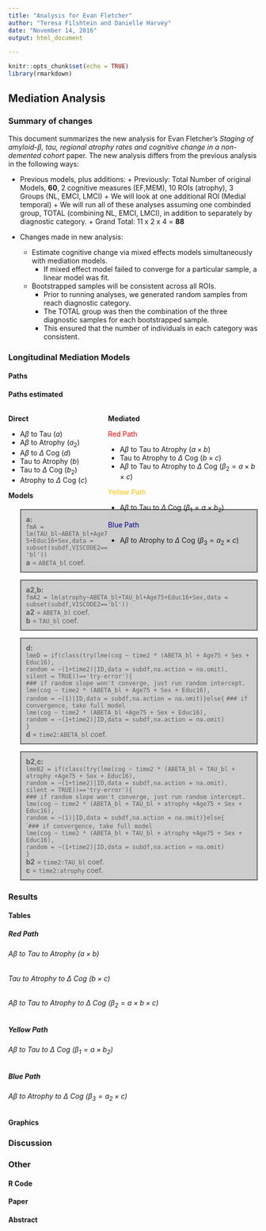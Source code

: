 ```yaml
---
title: "Analysis for Evan Fletcher"
author: "Teresa Filshtein and Danielle Harvey"
date: "November 14, 2016"
output: html_document

---
```

```r
knitr::opts_chunk$set(echo = TRUE)
library(rmarkdown)
```
## Mediation Analysis {.tabset}

### Summary of changes 
This document summarizes the new analysis for Evan Fletcher's *Staging of amyloid-$\beta$, tau, regional atrophy rates and cognitive change in a non-demented cohort* paper.
The new analysis differs from the previous analysis in the following ways:
 
 -   Previous models, plus additions: 
    + Previously: Total Number of original Models, **60**, 2 cognitive measures (EF,MEM), 10 ROIs (atrophy), 3 Groups (NL, EMCI, LMCI)
    + We will look at one additional ROI (Medial temporal)
    + We will run all of these analyses assuming one combinded group, TOTAL (combining NL, EMCI, LMCI), in addition to separately by diagnostic category.
    + Grand Total: 11 x 2 x 4 = **88**
    
 - Changes made in new analysis: 
    + Estimate cognitive change via mixed effects models simultaneously with mediation models. 
      + If mixed effect model failed to converge for a particular sample, a linear model was fit. 
    + Bootstrapped samples will be consistent across all ROIs. 
      + Prior to running analyses, we generated random samples from reach diagnostic category. 
      + The TOTAL group was then the combination of the three diagnostic samples for each bootstrapped sample. 
      + This ensured that the number of individuals in each category was consistent. 
  
  
  
### Longitudinal Mediation Models {.tabset}

#### Paths
<object data="mediation.png">

#### Paths estimated
<div style="float: left; width: 40%;">

**Direct**

* A$\beta$ to Tau ($a$)
* A$\beta$ to Atrophy ($a_2$)
* A$\beta$  to $\Delta$ Cog ($d$)
* Tau to Atrophy ($b$)
* Tau to $\Delta$ Cog ($b_2$)
* Atrophy to $\Delta$ Cog ($c$)    

</div>


<div style="float: right; width: 60%;">

**Mediated**  

<span style="color:red">Red Path</span>

* A$\beta$ to Tau to Atrophy ($a \times b$)
* Tau to Atrophy to $\Delta$ Cog ($b \times c$)
* A$\beta$ to Tau to Atrophy to $\Delta$ Cog ($\beta_2 = a \times b \times c$)  

<span style="color:#FFC300">Yellow Path</span>

* A$\beta$ to Tau to $\Delta$ Cog ($\beta_1 = a \times b_2$)  

<span style="color:darkblue">Blue Path</span>

* A$\beta$ to Atrophy to $\Delta$ Cog ($\beta_3  = a_2 \times c$)

</div>

#### Models
 
<blockquote style="border: 2px solid #666; padding: 10px; background-color: #ccc;">  
**a:**  
`fmA = lm(TAU_bl~ABETA_bl+Age75+Educ16+Sex,data = subset(subdf,VISCODE2=='bl'))`    
**a**  = `ABETA_bl` coef.  
</blockquote> 

<blockquote style="border: 2px solid #666; padding: 10px; background-color: #ccc;">  
**a2,b:**  
`    fmA2 = lm(atrophy~ABETA_bl+TAU_bl+Age75+Educ16+Sex,data = subset(subdf,VISCODE2=='bl'))`   
**a2**  = `ABETA_bl` coef.  
**b**  = `TAU_bl` coef. 
</blockquote> 
    
<blockquote style="border: 2px solid #666; padding: 10px; background-color: #ccc;">  
**d:**  
`lmeD = if(class(try(lme(cog ~ time2 * (ABETA_bl + Age75 + Sex + Educ16),`  
             `random = ~(1+time2)|ID,data = subdf,na.action = na.omit),`  
             `silent = TRUE))=='try-error'){`  
    `### if random slope won't converge, just run random intercept.`  
             `lme(cog ~ time2 * (ABETA_bl + Age75 + Sex + Educ16),`  
             `random = ~(1)|ID,data = subdf,na.action = na.omit)}else{`
    `### if convergence, take full model `            
             `lme(cog ~ time2 * (ABETA_bl +Age75 + Sex + Educ16),`  
        `random = ~(1+time2)|ID,data = subdf,na.action = na.omit)`  
    `}`   
**d**  = `time2:ABETA_bl` coef.  
</blockquote>  
  
<blockquote style="border: 2px solid #666; padding: 10px; background-color: #ccc;">  
**b2,c:**  
`lmeB2 = if(class(try(lme(cog ~ time2 * (ABETA_bl + TAU_bl + atrophy +Age75 + Sex + Educ16),`  
              `random = ~(1+time2)|ID,data = subdf,na.action = na.omit),`  
              `silent = TRUE))=='try-error'){`  
    `### if random slope won't converge, just run random intercept.`  
              `lme(cog ~ time2 * (ABETA_bl + TAU_bl + atrophy +Age75 + Sex + Educ16),`  
              `random = ~(1)|ID,data = subdf,na.action = na.omit)}else{`  
    ``### if convergence, take full model`      
                `lme(cog ~ time2 * (ABETA_bl + TAU_bl + atrophy +Age75 + Sex + Educ16),`  
                `random = ~(1+time2)|ID,data = subdf,na.action = na.omit) `   
              `}`  
**b2**  = `time2:TAU_bl` coef.  
**c**  = `time2:atrophy` coef.
</blockquote>    


### Results {.tabset}

#### Tables {.tabset}

##### Red Path {.tabset}
###### A$\beta$ to Tau to Atrophy ($a \times b$)  
###### Tau to Atrophy to $\Delta$ Cog ($b \times c$)
###### A$\beta$ to Tau to Atrophy to $\Delta$ Cog ($\beta_2 = a \times b \times c$)  

##### Yellow Path {.tabset}
###### A$\beta$ to Tau to $\Delta$ Cog ($\beta_1 = a \times b_2$)    

##### Blue Path {.tabset}
###### A$\beta$ to Atrophy to $\Delta$ Cog ($\beta_3  = a_2 \times c$)


#### Graphics

### Discussion

### Other {.tabset}

#### R Code

#### Paper


#### Abstract
